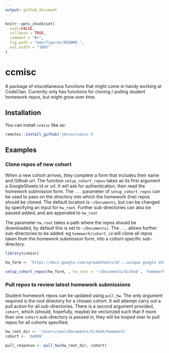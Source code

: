 ```yaml
---
output: github_document
---
```


<!-- README.md is generated from README.Rmd. Please edit that file -->

```r
knitr::opts_chunk$set(
  eval=FALSE,
  collapse = TRUE,
  comment = "#>",
  fig.path = "man/figures/README-",
  out.width = "100%"
)
```

# ccmisc

A package of miscellaneous functions that might come in handy working at CodeClan.
Currently only has functions for cloning / pulling student homework repos, but might grow over time.

## Installation

You can install `ccmisc` like so:

``` r
remotes::install_github('jmcvw/ccmisc')
```

## Examples

### Clone repos of new cohort

When a new cohort arrives, they complete a form that includes their name and Github url.
The function `setup_cohort_repos` takes as its first argument a GoogleSheets id or url.
It will ask for authentication, then read the homework submission form.
The `...` parameter of `setup_cohort_repos` can be used to pass on the directory into which the homework (hw) repos should be cloned.
The default location is `~/Documents`, but can be changed by specifying an input for `hw_root`.
Further sub-directories can also be passed added, and are appended to `hw_root`

The parameter `hw_root` takes a path where the repos should be downloaded, by default this is set to `~/Documents/`.
The `...` allows further sub-directories to be added: eg `homework/cohort_id` will clone all repos taken from the homework submission form, into a cohort-specific sub-directory.

```r

library(ccmisc)

hw_form <- 'https://docs.google.com/spreadsheets/d/...unique google sheets url...'

setup_cohort_repos(hw_form, , hw_root = '~/Documents/Github', 'homework', 'de999')

```

### Pull repos to review latest homework submissions

Student homework repos can be updated using `pull_hw`.
The only argument required is the root directory for a chosen cohort.
It will attempt carry out a pull action for all sub-directories.
There is a second argument provided, `cohort`, which (should, hopefully, maybe) be vectorized such that if more than one `cohort` sub-directory is passed in, they will be looped over to pull repos for all cohorts specified.

```r

hw_root_dir <- '/Users/user/Documents/GitHub/homework'
cohort <- 'de999'

pull_response <- pull_hw(hw_root_dir, cohort)

```

